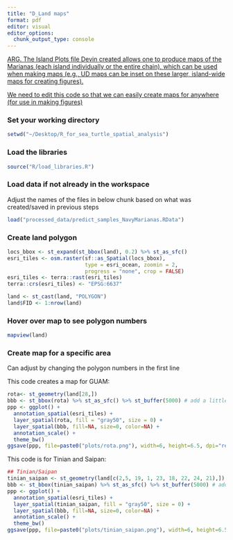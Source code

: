 ```yaml
---
title: "D_Land maps"
format: pdf
editor: visual
editor_options: 
  chunk_output_type: console
---
```


[ARG. The Island Plots file Devin created allows one to produce maps of the Marianas (each island individually or the entire chain), which can be used when making maps (e.g., UD maps can be inset on these larger, island-wide maps for creating figures).]{.underline}

[We need to edit this code so that we can easily create maps for anywhere (for use in making figures)]{.underline}

### Set your working directory

```r
setwd("~/Desktop/R_for_sea_turtle_spatial_analysis")
```

### Load the libraries

```r
source("R/load_libraries.R")
```

### Load data if not already in the workspace

Adjust the names of the files in below chunk based on what was created/saved in previous steps

```r
load("processed_data/predict_samples_NavyMarianas.RData")
```

### Create land polygon

```r
locs_bbox <- st_expand(st_bbox(land), 0.2) %>% st_as_sfc()
esri_tiles <- osm.raster(sf::as_Spatial(locs_bbox),
                         type = esri_ocean, zoomin = 2,
                         progress = "none", crop = FALSE)
esri_tiles <- terra::rast(esri_tiles)
terra::crs(esri_tiles) <- "EPSG:6637"

land <- st_cast(land, "POLYGON")
land$FID <- 1:nrow(land)
```

### Hover over map to see polygon numbers

```r
mapview(land)
```

### Create map for a specific area

Can adjust by changing the polygon numbers in the first line

This code creates a map for GUAM:

```r
rota<- st_geometry(land[28,])
bbb <- st_bbox(rota) %>% st_as_sfc() %>% st_buffer(5000) # add a little buffer 5km
ppp <- ggplot() +
  annotation_spatial(esri_tiles) +
  layer_spatial(rota, fill = "gray50", size = 0) +
  layer_spatial(bbb, fill=NA, size=0, color=NA) +
  annotation_scale() +
  theme_bw() 
ggsave(ppp, file=paste0("plots/rota.png"), width=6, height=6.5, dpi="retina")

```

This code is for Tinian and Saipan:

```r
## Tinian/Saipan
tinian_saipan <- st_geometry(land[c(2,5, 19, 1, 23, 18, 22, 24, 21),])
bbb <- st_bbox(tinian_saipan) %>% st_as_sfc() %>% st_buffer(5000) # add a little buffer 5km
ppp <- ggplot() +
  annotation_spatial(esri_tiles) +
  layer_spatial(tinian_saipan, fill = "gray50", size = 0) +
  layer_spatial(bbb, fill=NA, size=0, color=NA) +
  annotation_scale() +
  theme_bw() 
ggsave(ppp, file=paste0("plots/tinian_saipan.png"), width=6, height=6.5, dpi="retina")

```
